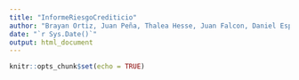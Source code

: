```yaml
---
title: "InformeRiesgoCrediticio"
author: "Brayan Ortiz, Juan Peña, Thalea Hesse, Juan Falcon, Daniel Espinal"
date: "`r Sys.Date()`"
output: html_document
---
```


```r
knitr::opts_chunk$set(echo = TRUE)
```

